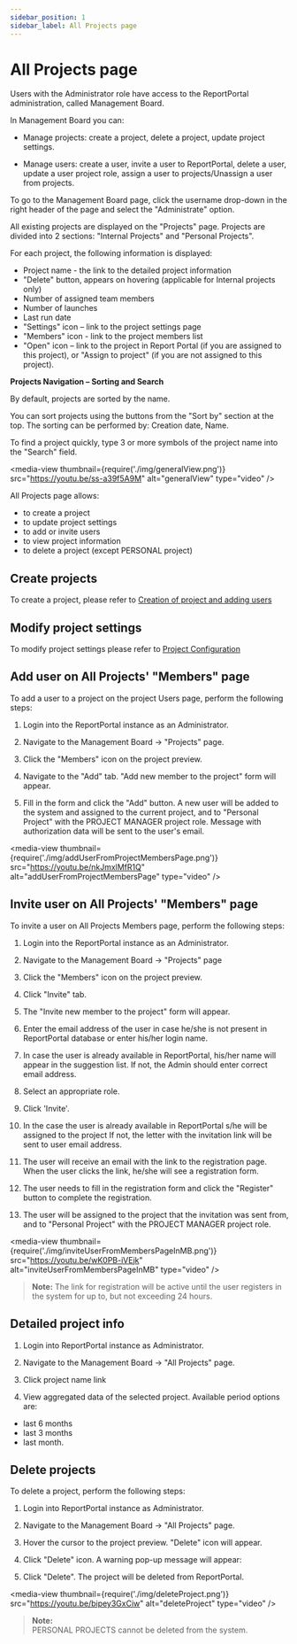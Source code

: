 ```yaml
---
sidebar_position: 1
sidebar_label: All Projects page
---
```


# All Projects page

Users with the Administrator role have access to the ReportPortal
administration, called Management Board.

In Management Board you can:

- Manage projects: create a project, delete a project, update project settings.

- Manage users: create a user, invite a user to ReportPortal, delete a user,
update a user project role, assign a user to projects/Unassign a user from
projects.

To go to the Management Board page, click the username drop-down in the
right header of the page and select the "Administrate" option.

All existing projects are displayed on the "Projects" page. Projects are
divided into 2 sections: "Internal Projects" and "Personal Projects".

For each project, the following information is displayed:

- Project name - the link to the detailed project information
- "Delete" button, appears on hovering (applicable for Internal projects only)
- Number of assigned team members
- Number of launches
- Last run date
- "Settings" icon – link to the project settings page
- "Members" icon - link to the project members list
- "Open" icon – link to the project in Report Portal (if you are assigned
    to this project), or "Assign to project" (if you are not assigned to this
    project).

**Projects Navigation – Sorting and Search**

By default, projects are sorted by the name.

You can sort projects using the buttons from the "Sort by" section at the top.
The sorting can be performed by: Creation date, Name.

To find a project quickly, type 3 or more symbols of the project name into the
"Search" field.

<media-view thumbnail={require('./img/generalView.png')} src="https://youtu.be/ss-a39f5A9M" alt="generalView" type="video" />

All Projects page allows:
 - to create a project
 - to update project settings
 - to add or invite users
 - to view project information
 - to delete a project (except PERSONAL project)

## Create projects

To create a project, please refer to [Creation of project and adding users](/report-poral-configuration/CreationOfProjectAndAddingUsers)

## Modify project settings

To modify project settings please refer to [Project Configuration](/report-poral-configuration/ProjectConfiguration)

## Add user on All Projects' "Members" page

To add a user to a project on the project Users page, perform the following steps:

1. Login into the ReportPortal instance as an Administrator.

2. Navigate to the Management Board -\> "Projects" page.

3. Click the "Members" icon on the project preview.

4. Navigate to the "Add" tab. "Add new member to the project" form will
    appear.

5. Fill in the form and click the "Add" button. A new user will be added
    to the system and assigned to the current project, and to "Personal Project" with the PROJECT MANAGER project role. Message with authorization data will be sent to the user's email.

<media-view thumbnail={require('./img/addUserFromProjectMembersPage.png')} src="https://youtu.be/nkJmxlMfR1Q" alt="addUserFromProjectMembersPage" type="video" />

## Invite user on All Projects' "Members" page

To invite a user on All Projects Members page, perform the following steps:

1. Login into the ReportPortal instance as an Administrator.

2. Navigate to the Management Board -\> "Projects" page

3. Click the "Members" icon on the project preview.

4. Click "Invite" tab. 

5. The "Invite new member to the project" form will appear.

6. Enter the email address of the user in case he/she is not present in ReportPortal database
 or enter his/her login name.
 
7. In case the user is already available in ReportPortal, his/her name will appear in the suggestion list.
If not, the Admin should enter correct email address.

8. Select an appropriate role.

9. Click 'Invite'.

10. In the case the user is already available in ReportPortal s/he will be assigned to the project
If not, the letter with the invitation link will be sent to user email address.

11. The user will receive an email with the link to the registration page. 
When the user clicks the link, he/she will see a registration form.

11. The user needs to fill in the registration form and click the "Register"
button to complete the registration. 

12. The user will be assigned to the project that the invitation was sent from, and to "Personal Project" with the PROJECT
 MANAGER project role. 

<media-view thumbnail={require('./img/inviteUserFromMembersPageInMB.png')} src="https://youtu.be/wK0PB-iVEjk" alt="inviteUserFromMembersPageInMB" type="video" />

>**Note:**
The link for registration will be active until the user registers in the system for up to,
but not exceeding 24 hours.

## Detailed project info

1. Login into ReportPortal instance as Administrator.

2. Navigate to the Management Board -\> "All Projects" page.

3. Click project name link

4. View aggregated data of the selected project. Available period options are:
 - last 6 months
 - last 3 months
 - last month.

## Delete projects

To delete a project, perform the following steps:

1. Login into ReportPortal instance as Administrator.

2. Navigate to the Management Board -\> "All Projects" page.

3. Hover the cursor to the project preview. "Delete" icon will appear.

4. Click "Delete" icon. A warning pop-up message will appear:

5. Click "Delete". The project will be deleted from ReportPortal.

<media-view thumbnail={require('./img/deleteProject.png')} src="https://youtu.be/bipey3GxCiw" alt="deleteProject" type="video" />

>**Note:**  
PERSONAL PROJECTS cannot be deleted from the system.
